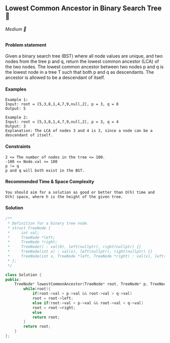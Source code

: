 ## Lowest Common Ancestor in Binary Search Tree 🎯
###### Medium 🤨

#### Problem statement

Given a binary search tree (BST) where all node values are unique, and two nodes from the tree p and q, return the lowest common ancestor (LCA) of the two nodes.
The lowest common ancestor between two nodes p and q is the lowest node in a tree T such that both p and q as descendants. The ancestor is allowed to be a descendant of itself.


#### Examples
```
Example 1:
Input: root = [5,3,8,1,4,7,9,null,2], p = 3, q = 8
Output: 5
```
```
Example 2:
Input: root = [5,3,8,1,4,7,9,null,2], p = 3, q = 4
Output: 3
Explanation: The LCA of nodes 3 and 4 is 3, since a node can be a descendant of itself.
```
#### Constraints
```
2 <= The number of nodes in the tree <= 100.
-100 <= Node.val <= 100
p != q
p and q will both exist in the BST.
```

#### Recommended Time & Space Complexity
```
You should aim for a solution as good or better than O(h) time and O(h) space, where h is the height of the given tree.
```

#### Solution
```cpp
/**
 * Definition for a binary tree node.
 * struct TreeNode {
 *     int val;
 *     TreeNode *left;
 *     TreeNode *right;
 *     TreeNode() : val(0), left(nullptr), right(nullptr) {}
 *     TreeNode(int x) : val(x), left(nullptr), right(nullptr) {}
 *     TreeNode(int x, TreeNode *left, TreeNode *right) : val(x), left(left), right(right) {}
 * };
 */

class Solution {
public:
    TreeNode* lowestCommonAncestor(TreeNode* root, TreeNode* p, TreeNode* q) {
        while(root){
            if(root->val > p->val && root->val > q->val)
            root = root->left;
            else if(root->val < p->val && root->val < q->val)
            root = root->right;
            else 
            return root;
        }
        return root;
    }
};
```